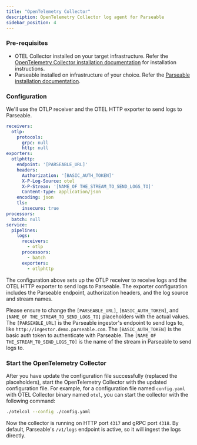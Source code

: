 ```yaml
---
title: "OpenTelemetry Collector"
description: OpenTelemetry Collector log agent for Parseable
sidebar_position: 4
---
```

### Pre-requisites

- OTEL Collector installed on your target infrastructure. Refer the [OpenTelemetry Collector installation documentation](https://opentelemetry.io/docs/collector/installation/) for installation instructions.
- Parseable installed on infrastructure of your choice. Refer the [Parseable installation documentation](https://www.parseable.com/docs/installation).

### Configuration
We'll use the OTLP receiver and the OTEL HTTP exporter to send logs to Parseable.

```yaml
receivers:
  otlp:
    protocols:
      grpc: null
      http: null
exporters:
  otlphttp:
    endpoint: '[PARSEABLE_URL]'
    headers:
      Authorization: '[BASIC_AUTH_TOKEN]'
      X-P-Log-Source: otel
      X-P-Stream: '[NAME_OF THE_STREAM_TO_SEND_LOGS_TO]'
      Content-Type: application/json
    encoding: json
    tls:
      insecure: true
processors:
  batch: null
service:
  pipelines:
    logs:
      receivers:
        - otlp
      processors:
        - batch
      exporters:
        - otlphttp
```

The configuration above sets up the OTLP receiver to receive logs and the OTEL HTTP exporter to send logs to Parseable. The exporter configuration includes the Parseable endpoint, authorization headers, and the log source and stream names.

Please ensure to change the `[PARSEABLE_URL]`, `[BASIC_AUTH_TOKEN]`, and `[NAME_OF THE_STREAM_TO_SEND_LOGS_TO]` placeholders with the actual values. The `[PARSEABLE_URL]` is the Parseable ingestor's endpoint to send logs to, like `http://ingestor.demo.parseable.com`. The `[BASIC_AUTH_TOKEN]` is the basic auth token to authenticate with Parseable. The `[NAME_OF THE_STREAM_TO_SEND_LOGS_TO]` is the name of the stream in Parseable to send logs to.

### Start the OpenTelemetry Collector
After you have update the configuration file successfully (replaced the placeholders), start the OpenTelemetry Collector with the updated configuration file. For example, for a configuration file named `config.yaml` with OTEL Collector binary named `otel`, you can start the collector with the following command:

```bash
./otelcol --config ./config.yaml
```
Now the collector is running on HTTP port `4317` and gRPC port `4318`. By default, Parseable's `/v1/logs` endpoint is active, so it will ingest the logs directly.

